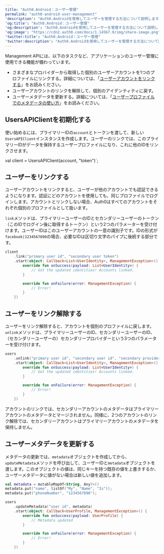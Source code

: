 ```yaml
---
title: "Auth0.Android：ユーザー管理"
permalink: "auth0-android-user-management"
'description': "Auth0.Androidを使用してユーザーを管理する方法について説明します。"
'og:title': "Auth0.Android：ユーザー管理"
'og:description': "Auth0.Androidを使用してユーザーを管理する方法について説明します。"
'og:image': "https://cdn2.auth0.com/docs/1.14567.0/img/share-image.png"
'twitter:title': "Auth0.Android：ユーザー管理"
'twitter:description': "Auth0.Androidを使用してユーザーを管理する方法について説明します。"
---
```



<Tooltip data-tooltip-id="react-containers-DefinitionTooltip-0" href="/docs/ja-jp/glossary?term=management-api" tip="Management API: 顧客が管理タスクを実行できるようにするための製品。" cta="用語集の表示">Management API</Tooltip>には、以下のタスクなど、アプリケーションのユーザー管理に使用できる機能が備わっています。

* さまざまなプロバイダーから取得した個別のユーザーアカウントを1つのプロファイルにリンクする。詳細については、「[ユーザーアカウントをリンクする](/docs/ja-jp/manage-users/user-accounts/user-account-linking)」をお読みください。
* ユーザーアカウントのリンクを解除して、個別のアイデンティティに戻す。
* ユーザーメタデータを更新する。詳細については、「[ユーザープロファイルでのメタデータの使い方](/docs/ja-jp/manage-users/user-accounts/metadata)」をお読みください。

## UsersAPIClientを初期化する

使い始めるには、プライマリーIDの`account`とトークンを渡して、新しい`UsersAPIClient`インスタンスを作成します。ユーザーのリンクでは、このプライマリーIDがデータを保持するユーザープロファイルになり、これに他のIDをリンクさせます。

val client = UsersAPIClient(account, "token")`;

<AuthCodeBlock children={codeExample} language="kotlin" />

## ユーザーをリンクする

ユーザーアカウントをリンクすると、ユーザーが他のアカウントでも認証できるようになります。認証にどのアカウントを使用しても、同じプロファイルでログインします。アカウントとリンクしない場合、Auth0はすべてのアカウントをそれぞれ個別のプロファイルとして扱います。

`link`メソッドは、プライマリーユーザーのIDとセカンダリーユーザーのトークン（このIDでログイン後に取得するトークン）という2つのパラメーターを受け付けます。ユーザーIDはこのユーザーアカウントの一意の識別子です。IDの形式が`facebook|1234567890`の場合、必要なIDは区切り文字のパイプに後続する部分です。

```kotlin lines
client
    .link("primary user id", "secondary user token")
    .start(object: Callback<List<UserIdentity>, ManagementException>() {
        override fun onSuccess(payload: List<UserIdentity>) {
            // Got the updated identities! Accounts linked.
        }

        override fun onFailure(error: ManagementException) {
            // Error!
        }
    })
```

## ユーザーをリンク解除する

ユーザーをリンク解除すると、アカウントを個別のプロファイルに戻します。`unlink`メソッドは、プライマリーユーザーのID、セカンダリーユーザーのID、（セカンダリーユーザーの）セカンダリープロバイダーという3つのパラメーターを受け付けます。

```kotlin lines
users
    .unlink("primary user id", "secondary user id", "secondary provider")
    .start(object: Callback<List<UserIdentity>, ManagementException>() {
        override fun onSuccess(payload: List<UserIdentity>) {
            // Got the updated identities! Accounts linked.
        }

        override fun onFailure(error: ManagementException) {
            // Error!
        }
    })
```

アカウントのリンクでは、セカンダリーアカウントのメタデータはプライマリーアカウントのメタデータとマージされません。同様に、2つのアカウントのリンク解除では、セカンダリーアカウントはプライマリーアカウントのメタデータを保持しません。

## ユーザーメタデータを更新する

メタデータの更新では、`metadata`オブジェクトを作成してから、`updateMetadata`メソッドを呼び出して、ユーザーIDと`metadata`オブジェクトを渡します。このオブジェクトの値は、同じキーを持つ既存の値を上書きするか、ユーザーメタデータに値がない場合は新しい値を追加します。

```kotlin lines
val metadata = mutableMapOf<String, Any?>()
metadata.put("name", listOf("My", "Name", "Is"));
metadata.put("phoneNumber", "1234567890");

users
    .updateMetadata("user id", metadata)
    .start(object: Callback<UserProfile, ManagementException>() {
        override fun onSuccess(payload: UserProfile) {
            // Metadata updated
        }

        override fun onFailure(error: ManagementException) {
            // Error!
        }
    })
```

